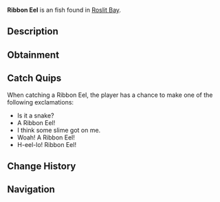 {{FishInfobox
|image          = Ribbon Eel.png
|rarity         = Unusual
|sea            = First Sea
|location       = [[Roslit Bay]]
|sublocation    = Coral Reef
|sources        = Carbon Crate, Fishing Rod
|radar_location = 
|xp             = 150
|weather        = 
|time           = 
|season         = Summer
|bait           = Minnow
|base_weight    = 15
|base_value     = 150
|weight_range   = 14.5
|base_chance    = 12
|base_resil     = 30
}}
'''Ribbon Eel''' is an {{Rarity|Unusual}} fish found in [[Roslit Bay]].

== Description ==
{{Description|The ribbon eel is a striking and elusive reef fish known for its vibrant blue or green body and long, ribbon-like appearance. While they are rare, the Ribbon Eel can be best found in the coral reef of Roslit Bay|Bestiary Entry}}

== Obtainment ==
{{Description|Only comes out at night. Can be found inside the coral reef of Roslit Bay.|Bestiary Hint}}
{{Fish Availability|
Roslit Bay/Coral Reef
|top_rods      = 
Leviathan's Fang Rod\121960.8\116786.09;
Trident Rod\109879.72\107547.95;
Free Spirit Rod\103074.67\100887.31;
Krampus's Rod\79629.62\76931.84;
No-Life Rod\79169.91\77980.36;
Flimsy Rod\52307.65\61127.4;
Plastic Rod\68681.85\66353.29;
Buddy Bond Rod\51020.8\49291.02;
Rapid Rod\74568.36\78930.97;
Training Rod\53303.72\62719.48;
Ethereal Prism Rod\77589.11\70269.9;
Astralhook Rod\77385.5\70007.54;
Seraphic Rod\76810.31\70307.85;
Rod Of The Forgotten Fang\71984.24\67673.23;
Challenger's Rod\71260.64\67492.33;
Zeus Rod\65623.29\62032.5;
Rod Of The Depths\65199.13\61316.43;
Verdant Shear Rod\65111.95\61516.26;
Rod Of The Exalted One\63904.45\61967.53;
Blazebringer Rod\62347.56\59189.62;
Depthseeker Rod\60213.5\57589.01;
Avalanche Rod\54299.8\51972.63;
Volcanic Rod\54056.49\50982.33;
Steady Rod\25361.32\19238
|recommended   = Trident Rod
}}

== Catch Quips ==
When catching a Ribbon Eel, the player has a chance to make one of the following exclamations:
* Is it a snake?
* A Ribbon Eel!
* I think some slime got on me.
* Woah! A Ribbon Eel!
* H-eel-lo! Ribbon Eel!

== Change History ==
{{Change History|{{subst:Current Version}}}}

== Navigation ==
{{Fish Navbox|Roslit Bay}}